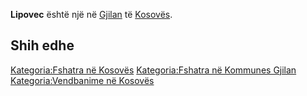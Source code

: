 {{Fshat në 
 | Emri                = Lipovec
 | EmriAlt                = 
 | NAME_SHORT_FORM=      
 | NAME_GENERIC=      
 | NAME_SORT_NAME_RO=      LIPOVEC
 | FULL_NAME_RO = Lipovec
 | FULL_NAME_ND_RO=Lipovec
 | SORT_NAME_RG=LIPOVEC
 | FULL_NAME_RG=Lipovec
 | FULL_NAME_ND_RG=Lipovec
 | SRP_NAME_SHORT_FORM=      
 | SRP_NAME_GENERIC=      
 | SRP_NAME_SORT_NAME_RO=      
 | SRP_FULL_NAME_RO = 
 | SRP_FULL_NAME_ND_RO=
 | SRP_SORT_NAME_RG=
 | SRP_FULL_NAME_RG=
 | SRP_FULL_NAME_ND_RG=
 | Emri (Rasa dhanore) = 
 | Figura              = 
 | Shteti              = Kosovo
 | Komuna              = Gjilan
 | Kodi postar         = 
 | Sipërfaqja          = 

 | Popullsia           = 

 | Regj. i popullsisë  = 
 | Dend. e popullsisë  = 
 | Faqja zyrtare       = 
 <!--- Koordinatat ----> 
 | Gjerësia            = 42.310833
 | Gjatësia            = 20.4775
 | Lartësia            = 
}}
'''Lipovec''' është një [[]] në [[Gjilan]] të [[Kosovës]].

<!-- == Gjeografia == -->
<!-- == Historia == -->
<!-- == Demografia == -->
== Shih edhe ==
{{Komuna Gjilan}}
{{Kosovo-Administrata-Cung}}

[[Kategoria:Fshatra në Kosovës]]
[[Kategoria:Fshatra në Kommunes Gjilan]]
[[Kategoria:Vendbanime në Kosovës]]